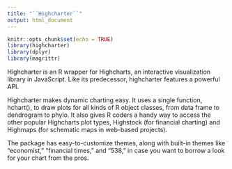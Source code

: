 ```yaml
---
title: "``Highcharter``"
output: html_document
---
```


```r
knitr::opts_chunk$set(echo = TRUE)
library(highcharter)
library(dplyr)
library(magrittr)
```

Highcharter is an R wrapper for Highcharts, an interactive visualization library in JavaScript. Like its predecessor, highcharter features a powerful API.

Highcharter makes dynamic charting easy. It uses a single function, hchart(), to draw plots for all kinds of R object classes, from data frame to dendrogram to phylo. It also gives R coders a handy way to access the other popular Highcharts plot types, Highstock (for financial charting) and Highmaps (for schematic maps in web-based projects).

The package has easy-to-customize themes, along with built-in themes like “economist,” “financial times,” and “538,” in case you want to borrow a look for your chart from the pros.
